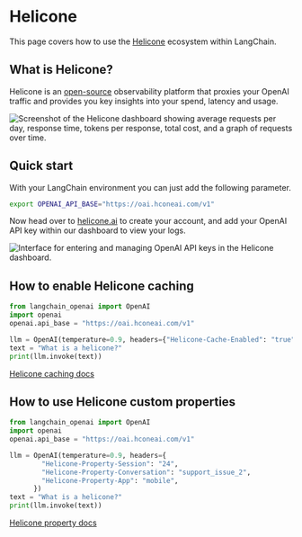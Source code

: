 # Helicone

This page covers how to use the [Helicone](https://helicone.ai) ecosystem within LangChain.

## What is Helicone?

Helicone is an [open-source](https://github.com/Helicone/helicone) observability platform that proxies your OpenAI traffic and provides you key insights into your spend, latency and usage.

![Screenshot of the Helicone dashboard showing average requests per day, response time, tokens per response, total cost, and a graph of requests over time.](/img/HeliconeDashboard.png "Helicone Dashboard")

## Quick start

With your LangChain environment you can just add the following parameter.

```bash
export OPENAI_API_BASE="https://oai.hconeai.com/v1"
```

Now head over to [helicone.ai](https://www.helicone.ai/signup) to create your account, and add your OpenAI API key within our dashboard to view your logs.

![Interface for entering and managing OpenAI API keys in the Helicone dashboard.](/img/HeliconeKeys.png "Helicone API Key Input")

## How to enable Helicone caching

```python
from langchain_openai import OpenAI
import openai
openai.api_base = "https://oai.hconeai.com/v1"

llm = OpenAI(temperature=0.9, headers={"Helicone-Cache-Enabled": "true"})
text = "What is a helicone?"
print(llm.invoke(text))
```

[Helicone caching docs](https://docs.helicone.ai/advanced-usage/caching)

## How to use Helicone custom properties

```python
from langchain_openai import OpenAI
import openai
openai.api_base = "https://oai.hconeai.com/v1"

llm = OpenAI(temperature=0.9, headers={
        "Helicone-Property-Session": "24",
        "Helicone-Property-Conversation": "support_issue_2",
        "Helicone-Property-App": "mobile",
      })
text = "What is a helicone?"
print(llm.invoke(text))
```

[Helicone property docs](https://docs.helicone.ai/advanced-usage/custom-properties)
